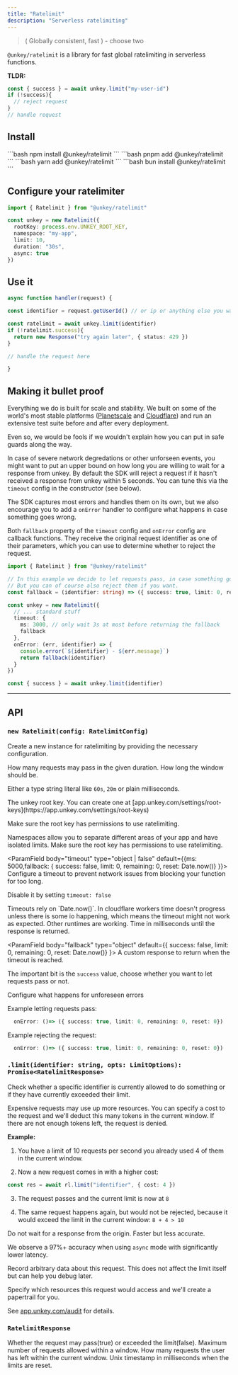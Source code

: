 ```yaml
---
title: "Ratelimit"
description: "Serverless ratelimiting"
---
```


> ( Globally consistent, fast ) - choose two

`@unkey/ratelimit` is a library for fast global ratelimiting in serverless functions.


**TLDR:**
```ts
const { success } = await unkey.limit("my-user-id")
if (!success){
  // reject request
}
// handle request
```


<Card icon="github" title="github.com/unkeyed/sdks/tree/main/ts/ratelimit" href="https://github.com/unkeyed/sdks/tree/main/ts/ratelimit"/>


## Install

<Tabs>
  <Tab title="npm">
  ```bash
  npm install @unkey/ratelimit
  ```
  </Tab>
  <Tab title="pnpm">
  ```bash
  pnpm add @unkey/ratelimit
   ```
  </Tab>
  <Tab title="yarn">
  ```bash
  yarn add @unkey/ratelimit
   ```
  </Tab>
  <Tab title="bun">
  ```bash
  bun install @unkey/ratelimit
  ```
  </Tab>
</Tabs>



## Configure your ratelimiter

```ts
import { Ratelimit } from "@unkey/ratelimit"

const unkey = new Ratelimit({
  rootKey: process.env.UNKEY_ROOT_KEY,
  namespace: "my-app",
  limit: 10,
  duration: "30s",
  async: true
})
```

## Use it

```ts
async function handler(request) {

const identifier = request.getUserId() // or ip or anything else you want

const ratelimit = await unkey.limit(identifier)
if (!ratelimit.success){
  return new Response("try again later", { status: 429 })
}

// handle the request here

}
```

## Making it bullet proof


Everything we do is built for scale and stability.
We built on some of the world's most stable platforms ([Planetscale](https://planetscale.com/) and [Cloudflare](https://www.cloudflare.com)) and run an extensive test suite before and after every deployment.

Even so, we would be fools if we wouldn't explain how you can put in safe guards along the way.


In case of severe network degredations or other unforseen events, you might want to put an upper bound on how long you are willing to wait for a response from unkey.
By default the SDK will reject a request if it hasn't received a response from unkey within 5 seconds. You can tune this via the `timeout` config in the constructor (see below).

The SDK captures most errors and handles them on its own, but we also encourage you to add a `onError` handler to configure what happens in case something goes wrong.

Both `fallback` property of the `timeout` config and `onError` config are callback functions. They receive the original request identifier as one of their parameters, which you can use to determine whether to reject the request.

```ts
import { Ratelimit } from "@unkey/ratelimit"

// In this example we decide to let requests pass, in case something goes wrong.
// But you can of course also reject them if you want.
const fallback = (identifier: string) => ({ success: true, limit: 0, reset: 0, remaining: 0 })

const unkey = new Ratelimit({
  // ... standard stuff
  timeout: {
    ms: 3000, // only wait 3s at most before returning the fallback
    fallback
  },
  onError: (err, identifier) => {
    console.error(`${identifier} - ${err.message}`)
    return fallback(identifier)
  }
})

const { success } = await unkey.limit(identifier)
```

___

## API

### `new Ratelimit(config: RatelimitConfig)`

Create a new instance for ratelimiting by providing the necessary configuration.


<ParamField  body="RatelimitConfig" type="object" required >
<Expandable title="RatelimitConfig">
<ParamField body="limit" type="number" required>
How many requests may pass in the given duration.
</ParamField>


<ParamField body="duration" type="Duration | number" required placeholder="60s">
How long the window should be.

Either a type string literal like `60s`, `20m` or plain milliseconds.
</ParamField>


<ParamField body="rootKey" type="string" required>
The unkey root key. You can create one at [app.unkey.com/settings/root-keys](https://app.unkey.com/settings/root-keys)

Make sure the root key has permissions to use ratelimiting.

</ParamField>

<ParamField body="namespace" type="string" required placeholder="tRPC">
Namespaces allow you to separate different areas of your app and have isolated limits.
Make sure the root key has permissions to use ratelimiting.
</ParamField>


<ParamField body="timeout" type="object | false" default={{ms: 5000,fallback: { success: false, limit: 0, remaining: 0, reset: Date.now()} }}>
Configure a timeout to prevent network issues from blocking your function for too long.

Disable it by setting `timeout: false`

<Warning>
Timeouts rely on `Date.now()`. In cloudflare workers time doesn't progress unless there is some io happening, which means the timeout might not work as expected.
Other runtimes are working.
</Warning>


<Expandable defaultOpen>

<ParamField body="ms" type="number" default={5000}>
Time in milliseconds until the response is returned.
</ParamField>

<ParamField body="fallback" type="object" default={{ success: false, limit: 0, remaining: 0, reset: Date.now()} }>
A custom response to return when the timeout is reached.

The important bit is the `success` value, choose whether you want to let requests pass or not.
</ParamField>
</Expandable>



</ParamField>

<ParamField body="onError" type="() => RatelimitResponse | Promise<RatelimitResponse>">
Configure what happens for unforeseen errors


Example letting requests pass:
 ```ts
   onError: ()=> ({ success: true, limit: 0, remaining: 0, reset: 0})
 ```

Example rejecting the request:
 ```ts
   onError: ()=> ({ success: true, limit: 0, remaining: 0, reset: 0})
 ```




</ParamField>
</Expandable>
</ParamField>

### `.limit(identifier: string, opts: LimitOptions): Promise<RatelimitResponse>`

Check whether a specific identifier is currently allowed to do something or if they have currently exceeded their limit.

<ParamField  body="LimitOptions" type="object" required >
<Expandable title="LimitOptions">
<ParamField body="cost" type="number" default={1}>
Expensive requests may use up more resources. You can specify a cost to the request and
 we'll deduct this many tokens in the current window. If there are not enough tokens left,
 the request is denied.

**Example:**

 1. You have a limit of 10 requests per second you already used 4 of them in the current
 window.

 2. Now a new request comes in with a higher cost:
 ```ts
 const res = await rl.limit("identifier", { cost: 4 })
 ```

 3. The request passes and the current limit is now at `8`

 4. The same request happens again, but would not be rejected, because it would exceed the
 limit in the current window: `8 + 4 > 10`



</ParamField>

<ParamField body="async" type="boolean" default={false}>
Do not wait for a response from the origin. Faster but less accurate.

We observe a 97%+ accuracy when using `async` mode with significantly lower latency.
</ParamField>


<ParamField body="meta" type=" Record<string, string | number | boolean | null>;">
Record arbitrary data about this request. This does not affect the limit itself but can help you debug later.
</ParamField>

<ParamField body="resources" type="Array<{
    type: string;
    id: string;
    name?: string;
    meta?: Record<string, string | number | boolean | null>;
  }>">
Specify which resources this request would access and we'll create a papertrail for you.

See [app.unkey.com/audit](https://app.unkey.com/audit) for details.
</ParamField>


</Expandable>

</ParamField>

### `RatelimitResponse`


<ParamField  body="RatelimitResponse" type="object" >
<Expandable title="RatelimitResponse">
<ParamField body="success" type="boolean" required>
Whether the request may pass(true) or exceeded the limit(false).
</ParamField>

<ParamField body="limit" type="number" required>
Maximum number of requests allowed within a window.
</ParamField>

<ParamField body="remaining" type="number" required>
How many requests the user has left within the current window.
</ParamField>

<ParamField body="reset" type="number" required>
Unix timestamp in milliseconds when the limits are reset.
</ParamField>


</Expandable>

</ParamField>
